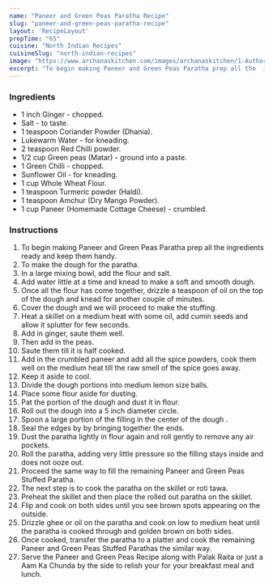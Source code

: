 ---
name: "Paneer and Green Peas Paratha Recipe"
slug: "paneer-and-green-peas-paratha-recipe"
layout: 'RecipeLayout'
prepTime: "65"
cuisine: "North Indian Recipes"
cuisineSlug: "north-indian-recipes"
image: "https://www.archanaskitchen.com/images/archanaskitchen/1-Author/sibyl_sunitha/Paneer_and_Green_Peas_Paratha_Recipe_.jpg"
excerpt: "To begin making Paneer and Green Peas Paratha prep all the  ingredients ready and keep them handy"
---

### Ingredients

- 1 inch Ginger - chopped.
- Salt - to taste.
- 1 teaspoon Coriander Powder (Dhania).
- Lukewarm Water - for kneading.
- 2 teaspoon Red Chilli powder.
- 1/2 cup Green peas (Matar) - ground into a paste.
- 1 Green Chilli - chopped.
- Sunflower Oil - for kneading.
- 1 cup Whole Wheat Flour.
- 1 teaspoon Turmeric powder (Haldi).
- 1 teaspoon Amchur (Dry Mango Powder).
- 1 cup Paneer (Homemade Cottage Cheese) - crumbled.

### Instructions

1. To begin making Paneer and Green Peas Paratha prep all the  ingredients ready and keep them handy.
1. To make the dough for the paratha.
1. In a large mixing bowl, add the flour and salt.
1. Add water little at a time and knead to make a soft and smooth dough.
1. Once all the flour has come together, drizzle a teaspoon of oil on the top of the dough and knead for another couple of minutes.
1. Cover the dough and we will proceed to make the stuffing.
1. Heat a skillet on a medium heat with some oil, add cumin seeds and allow it splutter for few seconds.
1. Add in ginger, saute them well.
1. Then add in the peas.
1. Saute them till it is half cooked.
1. Add in the crumbled paneer and add all the spice powders, cook them well on the medium heat till the raw smell of the spice goes away.
1. Keep it aside to cool.
1. Divide the dough portions into medium lemon size balls.
1. Place some flour aside for dusting.
1. Pat the portion of the dough and dust it in flour.
1. Roll out the dough into a 5 inch diameter circle.
1. Spoon a large portion of the filling in the center of the dough .
1. Seal the edges by by bringing together the ends.
1. Dust the paratha lightly in flour again and roll gently to remove any air pockets.
1. Roll the paratha, adding very little pressure so the filling stays inside and does not ooze out.
1. Proceed the same way to fill the remaining Paneer and Green Peas Stuffed Paratha.
1. The next step is to cook the paratha on the skillet or roti tawa.
1. Preheat the skillet and then place the rolled out paratha on the skillet.
1. Flip and cook on both sides until you see brown spots appearing on the outside.
1. Drizzle ghee or oil on the paratha and cook on low to medium heat until the paratha is cooked through and golden brown on both sides.
1. Once cooked, transfer the paratha to a platter and cook the remaining Paneer and Green Peas Stuffed  Parathas the similar way.
1. Serve the Paneer and Green Peas Recipe along with Palak Raita or just a Aam Ka Chunda by the side to relish your for your breakfast meal and lunch.
